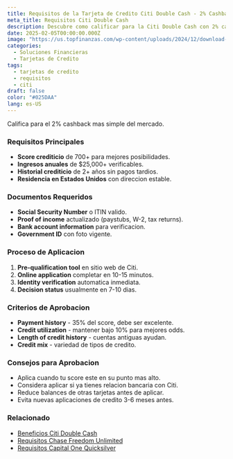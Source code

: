 ```yaml
---
title: Requisitos de la Tarjeta de Credito Citi Double Cash - 2% Cashback
meta_title: Requisitos Citi Double Cash
description: Descubre como calificar para la Citi Double Cash con 2% cashback - requisitos de elegibilidad, proceso de solicitud y estrategias para aprobacion garantizada.
date: 2025-02-05T00:00:00.000Z
image: "https://us.topfinanzas.com/wp-content/uploads/2024/12/download-18.webp"
categories:
  - Soluciones Financieras
  - Tarjetas de Credito
tags:
  - tarjetas de credito
  - requisitos
  - citi
draft: false
color: "#025DAA"
lang: es-US
---
```


Califica para el 2% cashback mas simple del mercado.

### Requisitos Principales

- **Score crediticio** de 700+ para mejores posibilidades.
- **Ingresos anuales** de $25,000+ verificables.
- **Historial crediticio** de 2+ años sin pagos tardios.
- **Residencia en Estados Unidos** con direccion estable.

### Documentos Requeridos

- **Social Security Number** o ITIN valido.
- **Proof of income** actualizado (paystubs, W-2, tax returns).
- **Bank account information** para verificacion.
- **Government ID** con foto vigente.

### Proceso de Aplicacion

1. **Pre-qualification tool** en sitio web de Citi.
2. **Online application** completar en 10-15 minutos.
3. **Identity verification** automatica inmediata.
4. **Decision status** usualmente en 7-10 dias.

<AdZone id="us_site_4" />

### Criterios de Aprobacion

- **Payment history** - 35% del score, debe ser excelente.
- **Credit utilization** - mantener bajo 10% para mejores odds.
- **Length of credit history** - cuentas antiguas ayudan.
- **Credit mix** - variedad de tipos de credito.

### Consejos para Aprobacion

- Aplica cuando tu score este en su punto mas alto.
- Considera aplicar si ya tienes relacion bancaria con Citi.
- Reduce balances de otras tarjetas antes de aplicar.
- Evita nuevas aplicaciones de credito 3-6 meses antes.

### Relacionado

- [Beneficios Citi Double Cash](/soluciones-financieras/beneficios-de-la-tarjeta-de-credito-citi-double-cash-2-cashback-en-todas-tus-compras)
- [Requisitos Chase Freedom Unlimited](/soluciones-financieras/requisitos-de-la-tarjeta-de-credito-chase-freedom-unlimited-guia-de-elegibilidad)
- [Requisitos Capital One Quicksilver](/soluciones-financieras/requisitos-de-la-tarjeta-de-credito-capital-one-quicksilver-cashback-sin-limites)
